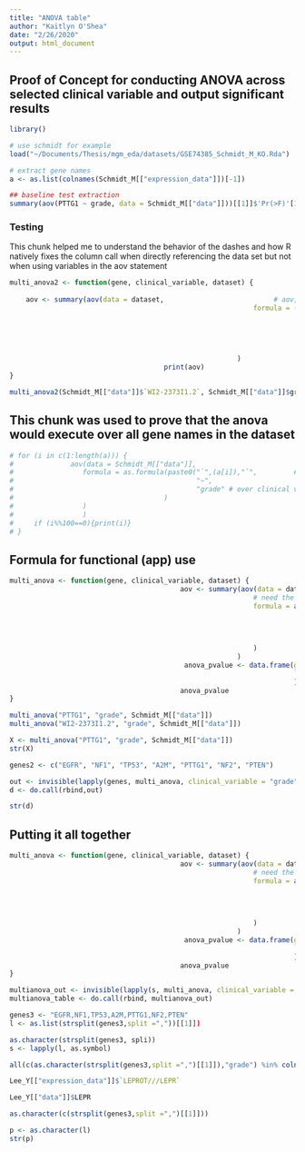 ```yaml
---
title: "ANOVA table"
author: "Kaitlyn O'Shea"
date: "2/26/2020"
output: html_document
---
```


## Proof of Concept for conducting ANOVA across selected clinical variable and output significant results

```r
library()
```

```r
# use schmidt for example
load("~/Documents/Thesis/mgm_eda/datasets/GSE74385_Schmidt_M_KO.Rda")
```

```r
# extract gene names
a <- as.list(colnames(Schmidt_M[["expression_data"]])[-1])
```


```r
## baseline test extraction
summary(aov(PTTG1 ~ grade, data = Schmidt_M[["data"]]))[[1]]$'Pr(>F)'[1]
```

### Testing
This chunk helped me to understand the behavior of the dashes and how R natively fixes the column call when directly referencing the data set but not when using variables in the aov statement
```r
multi_anova2 <- function(gene, clinical_variable, dataset) {
                                         
    aov <- summary(aov(data = dataset,                           # aov, call the dataset
                                                            formula = (gene         # formula to take gene input
                                                                                    ~
                                                                                    clinical_variable # over clinical variables
                                                                                    )
                                                                              )  
                                                            
                                                        )
                                      print(aov)                                                # print aov 
}

multi_anova2(Schmidt_M[["data"]]$`WI2-2373I1.2`, Schmidt_M[["data"]]$grade, Schmidt_M[["data"]])

```


## This chunk was used to prove that the anova would execute over all gene names in the dataset
```r
# for (i in c(1:length(a))) {
#              aov(data = Schmidt_M[["data"]],                           # aov, call the dataset
#                 formula = as.formula(paste0("`",(a[i]),"`",         # formula to take gene input
#                                             "~",
#                                             "grade" # over clinical variables
#                                     )
#                 )
#                 )
#     if (i%%100==0){print(i)}
# }
```

## Formula for functional (app) use

```r
multi_anova <- function(gene, clinical_variable, dataset) {
                                          aov <- summary(aov(data = dataset,                           # aov, call the dataset
                                                            # need the quoted backhashes around gene to read "irregular" column/gene names
                                                            formula = as.formula(paste0("`",(gene),"`",  
                                                                                    "~",
                                                                                    clinical_variable # over clinical variables
                                                                                    )
                                                                              )  
                                                            )
                                                        )
                                           anova_pvalue <- data.frame(gene_name = as.character(gene), # gene name
                                                                      `p adj` = aov[[1]]$'Pr(>F)'[1]  # extracted p-value
                                                                      ) 
                                          anova_pvalue
}

multi_anova("PTTG1", "grade", Schmidt_M[["data"]])
multi_anova("WI2-2373I1.2", "grade", Schmidt_M[["data"]])
```

```r
X <- multi_anova("PTTG1", "grade", Schmidt_M[["data"]])
str(X)
```


```r
genes2 <- c("EGFR", "NF1", "TP53", "A2M", "PTTG1", "NF2", "PTEN")
```


```r
out <- invisible(lapply(genes, multi_anova, clinical_variable = "grade", dataset = Schmidt_M[["data"]]))
d <- do.call(rbind,out)

str(d)
```

## Putting it all together
```r
multi_anova <- function(gene, clinical_variable, dataset) {
                                          aov <- summary(aov(data = dataset,                           # aov, call the dataset
                                                            # need the quoted backhashes around gene to read "irregular" column/gene names
                                                            formula = as.formula(paste0("`",(gene),"`",  
                                                                                    "~",
                                                                                    clinical_variable # over clinical variables
                                                                                    )
                                                                              )  
                                                            )
                                                        )
                                           anova_pvalue <- data.frame(gene_name = as.character(gene), # gene name
                                                                      `p adj` = aov[[1]]$'Pr(>F)'[1]  # extracted p-value
                                                                      ) 
                                          anova_pvalue
}

multianova_out <- invisible(lapply(s, multi_anova, clinical_variable = "grade", dataset = Schmidt_M[["data"]]))
multianova_table <- do.call(rbind, multianova_out)
```

```r
genes3 <- "EGFR,NF1,TP53,A2M,PTTG1,NF2,PTEN"
l <- as.list(strsplit(genes3,split =","))[[1]])

as.character(strsplit(genes3, spli))
s <- lapply(l, as.symbol)
```
```r
all(c(as.character(strsplit(genes3,split =",")[[1]]),"grade") %in% colnames(Schmidt_M[["data"]]))
```
```r
Lee_Y[["expression_data"]]$`LEPROT///LEPR`

Lee_Y[["data"]]$LEPR
```
```r
as.character(c(strsplit(genes3,split =",")[[1]]))

p <- as.character(l)
str(p)
```

